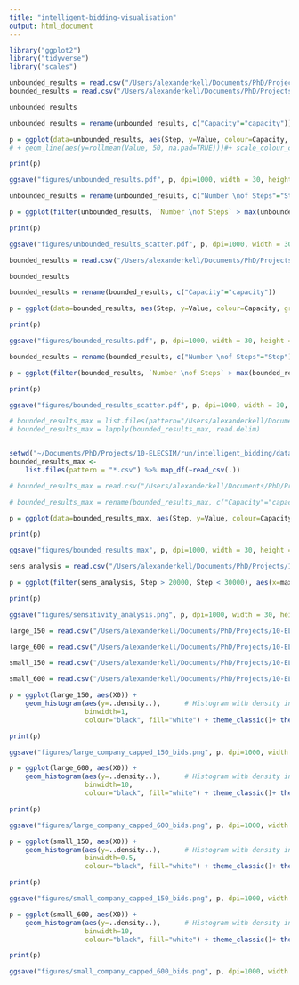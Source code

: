 ```yaml
---
title: "intelligent-bidding-visualisation"
output: html_document
---
```


```r
library("ggplot2")
library("tidyverse")
library("scales")
```




```r
unbounded_results = read.csv("/Users/alexanderkell/Documents/PhD/Projects/10-ELECSIM/run/intelligent_bidding/data/results/reward_df.csv")
bounded_results = read.csv("/Users/alexanderkell/Documents/PhD/Projects/10-ELECSIM/run/intelligent_bidding/data/results/reward_df_150.csv")

```


```r
unbounded_results
```

```r
unbounded_results = rename(unbounded_results, c("Capacity"="capacity"))

p = ggplot(data=unbounded_results, aes(Step, y=Value, colour=Capacity, group=Capacity)) + geom_line(alpha=0.8)+ theme_classic()+ theme(text = element_text(size=22.5), plot.margin=grid::unit(c(5,0,0,0), "mm")) + ylab("Average £/MWh Accepted") + scale_x_continuous(labels = comma) + xlab("Number of Steps") 
# + geom_line(aes(y=rollmean(Value, 50, na.pad=TRUE)))#+ scale_colour_continuous(formatter = comma)

print(p)

ggsave("figures/unbounded_results.pdf", p, dpi=1000, width = 30, height = 20, units = "cm")
```

```r

unbounded_results = rename(unbounded_results, c("Number \nof Steps"="Step"))

p = ggplot(filter(unbounded_results, `Number \nof Steps` > max(unbounded_results$`Number \nof Steps`)-40000), aes(x=Capacity, y=Value, color=`Number \nof Steps`)) + geom_point(size=3) + theme_classic()+ theme(text = element_text(size=22.5), plot.margin=grid::unit(c(5,0,0,0), "mm")) + ylab("Average £/MWh Accepted") + xlab("Capacity of Agents using RL") + ylim(0,250) + scale_x_continuous(labels = comma)

print(p)

ggsave("figures/unbounded_results_scatter.pdf", p, dpi=1000, width = 30, height = 20, units = "cm")

```



```r
bounded_results = read.csv("/Users/alexanderkell/Documents/PhD/Projects/10-ELECSIM/run/intelligent_bidding/data/results/reward_df_150.csv")

bounded_results

```

```r
bounded_results = rename(bounded_results, c("Capacity"="capacity"))

p = ggplot(data=bounded_results, aes(Step, y=Value, colour=Capacity, group=Capacity)) + geom_line(alpha=0.8)+ theme_classic()+ theme(text = element_text(size=22.5), plot.margin=grid::unit(c(0,0,0,0), "mm")) + ylab("Average £/MWh Accepted") + scale_x_continuous(labels = comma) + xlab("Number of Steps") #+ geom_line(aes(y=rollmean(Value, 50, na.pad=TRUE))) #+ scale_colour_continuous(formatter = comma)

print(p)

ggsave("figures/bounded_results.pdf", p, dpi=1000, width = 30, height = 20, units = "cm")

```


```r
bounded_results = rename(bounded_results, c("Number \nof Steps"="Step"))

p = ggplot(filter(bounded_results, `Number \nof Steps` > max(bounded_results$`Number \nof Steps`)-40000), aes(x=Capacity, y=Value, color=`Number \nof Steps`)) + geom_point(size=3) + theme_classic()+ theme(text = element_text(size=22.5), plot.margin=grid::unit(c(5,0,0,0), "mm")) + scale_x_continuous(labels = comma) + ylab("Average £/MWh Accepted") + xlab("Capacity of Agents using RL") + ylim(0,85)

print(p)

ggsave("figures/bounded_results_scatter.pdf", p, dpi=1000, width = 30, height = 20, units = "cm")

```


```r
# bounded_results_max = list.files(pattern="/Users/alexanderkell/Documents/PhD/Projects/10-ELECSIM/run/intelligent_bidding/data/rl_rewards/max/unbounded/*.csv")
# bounded_results_max = lapply(bounded_results_max, read.delim)


setwd("~/Documents/PhD/Projects/10-ELECSIM/run/intelligent_bidding/data/rl_rewards/max/unbounded/")
bounded_results_max <-
    list.files(pattern = "*.csv") %>% map_df(~read_csv(.))

```

```r
# bounded_results_max = read.csv("/Users/alexanderkell/Documents/PhD/Projects/10-ELECSIM/run/intelligent_bidding/data/rl_rewards/max/unbounded/")

# bounded_results_max = rename(bounded_results_max, c("Capacity"="capacity"))

p = ggplot(data=bounded_results_max, aes(Step, y=Value, colour=Capacity, group=Capacity)) + geom_line(alpha=0.8)+ theme_classic()+ theme(text = element_text(size=22.5), plot.margin=grid::unit(c(0,0,0,0), "mm")) + ylab("Average £/MWh Accepted") + xlab("Number of Steps") #+ geom_line(aes(y=rollmean(Value, 50, na.pad=TRUE))) #+ scale_colour_continuous(formatter = comma)

print(p)

ggsave("figures/bounded_results_max", p, dpi=1000, width = 30, height = 20, units = "cm")
```

```r
sens_analysis = read.csv("/Users/alexanderkell/Documents/PhD/Projects/10-ELECSIM/run/intelligent_bidding/data/processed/sensitivity_analysis/sensitivity_analysis_results.csv")

p = ggplot(filter(sens_analysis, Step > 20000, Step < 30000), aes(x=max_bid, y=Value, color=Step)) + geom_point() + geom_smooth() + xlab("Capped bid level (£/MWh)") + ylab("Average accepted bid (£/MWh)")+ theme_classic()+ theme(text = element_text(size=22.5), plot.margin=grid::unit(c(0,0,0,0), "mm")) + stat_summary(geom = "errorbar", fun.data = mean_se)

print(p)

ggsave("figures/sensitivity_analysis.png", p, dpi=1000, width = 30, height = 20, units = "cm")


```


```r

large_150 = read.csv("/Users/alexanderkell/Documents/PhD/Projects/10-ELECSIM/run/intelligent_bidding/data/processed/bids/large_company_150.csv")

large_600 = read.csv("/Users/alexanderkell/Documents/PhD/Projects/10-ELECSIM/run/intelligent_bidding/data/processed/bids/set_of_bids_df_large_company_600.csv")

small_150 = read.csv("/Users/alexanderkell/Documents/PhD/Projects/10-ELECSIM/run/intelligent_bidding/data/processed/bids/set_of_bids_df_small_company_150.csv")

small_600 = read.csv("/Users/alexanderkell/Documents/PhD/Projects/10-ELECSIM/run/intelligent_bidding/data/processed/bids/set_of_bids_df_small_company_600.csv")

```

```r

p = ggplot(large_150, aes(X0)) + 
    geom_histogram(aes(y=..density..),      # Histogram with density instead of count on y-axis
                   binwidth=1,
                   colour="black", fill="white") + theme_classic()+ theme(text = element_text(size=22.5), plot.margin=grid::unit(c(0,0,0,0), "mm")) + xlab("Prices bid (£/MWh)") + ylab("Density")

print(p)

ggsave("figures/large_company_capped_150_bids.png", p, dpi=1000, width = 30, height = 20, units = "cm")


```

```r


p = ggplot(large_600, aes(X0)) + 
    geom_histogram(aes(y=..density..),      # Histogram with density instead of count on y-axis
                   binwidth=10,
                   colour="black", fill="white") + theme_classic()+ theme(text = element_text(size=22.5), plot.margin=grid::unit(c(0,0,0,0), "mm")) + xlab("Prices bid (£/MWh)") + ylab("Density")

print(p)

ggsave("figures/large_company_capped_600_bids.png", p, dpi=1000, width = 30, height = 20, units = "cm")

```


```r
p = ggplot(small_150, aes(X0)) + 
    geom_histogram(aes(y=..density..),      # Histogram with density instead of count on y-axis
                   binwidth=0.5,
                   colour="black", fill="white") + theme_classic()+ theme(text = element_text(size=22.5), plot.margin=grid::unit(c(0,0,0,0), "mm")) + xlab("Prices bid (£/MWh)") + ylab("Density")

print(p)

ggsave("figures/small_company_capped_150_bids.png", p, dpi=1000, width = 30, height = 20, units = "cm")


```


```r
p = ggplot(small_600, aes(X0)) + 
    geom_histogram(aes(y=..density..),      # Histogram with density instead of count on y-axis
                   binwidth=10,
                   colour="black", fill="white") + theme_classic()+ theme(text = element_text(size=22.5), plot.margin=grid::unit(c(0,0,0,0), "mm")) + xlab("Prices bid (£/MWh)") + ylab("Density")

print(p)

ggsave("figures/small_company_capped_600_bids.png", p, dpi=1000, width = 30, height = 20, units = "cm")


  ```
